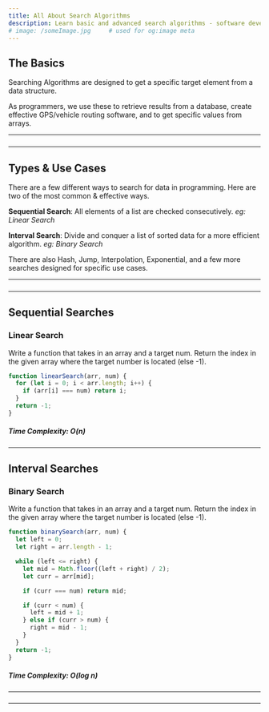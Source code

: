 ```yaml
---
title: All About Search Algorithms
description: Learn basic and advanced search algorithms - software development.
# image: /someImage.jpg     # used for og:image meta
---
```


## The Basics

Searching Algorithms are designed to get a specific target element from a data structure.

As programmers, we use these to retrieve results from a database,
create effective GPS/vehicle routing software, and to get specific values from arrays.

---

###

---

## Types & Use Cases

There are a few different ways to search for data in programming. Here are two of the most common & effective ways.

**Sequential Search**: All elements of a list are checked consecutively. _eg: Linear Search_

**Interval Search**: Divide and conquer a list of sorted data for a more efficient algorithm. _eg: Binary Search_

There are also Hash, Jump, Interpolation, Exponential, and a few more searches designed for specific use cases.

---

###

---

## Sequential Searches

### Linear Search

Write a function that takes in an array and a target num. Return the index in the given array where the target number is located (else -1).

```js title=scripts/some-search lineNumbers=true
function linearSearch(arr, num) {
  for (let i = 0; i < arr.length; i++) {
    if (arr[i] === num) return i;
  }
  return -1;
}
```

##### Time Complexity: O(n)

---

## Interval Searches

### Binary Search

Write a function that takes in an array and a target num. Return the index in the given array where the target number is located (else -1).

```js title=scripts/some-search lineNumbers=true
function binarySearch(arr, num) {
  let left = 0;
  let right = arr.length - 1;

  while (left <= right) {
    let mid = Math.floor((left + right) / 2);
    let curr = arr[mid];

    if (curr === num) return mid;

    if (curr < num) {
      left = mid + 1;
    } else if (curr > num) {
      right = mid - 1;
    }
  }
  return -1;
}
```

##### Time Complexity: O(log n)

---

###

---

<!-- ## Advanced Search Algos -->
